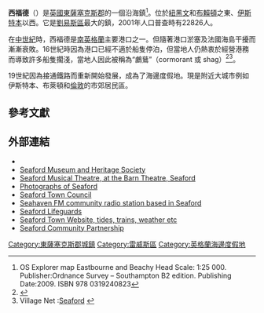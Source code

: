 {{about|英國東薩塞克斯郡的西福德|其他名為西福德的地區|錫福德 (消歧義)}}
{{Infobox UK place
 | official_name=Seaford
 | country=英格蘭
 | region=東南英格蘭
 | static_image=[[File:Seaford_Cliff_&_Beach_East_Sussex,_viewed_from_Seaford_Head_(May_2006).jpg|240px]]
 | static_image_caption= 西福德灣
 | area_footnotes=<ref name=ESiF>{{cite web |url=http://www.eastsussexinfigures.org.uk/webview/ |title=East Sussex in Figures |accessdate=2008-04-26 |publisher=East Sussex County Council |archive-date=2012-12-13 |archive-url=https://www.webcitation.org/6Ct6zzJpq?url=http://www.eastsussexinfigures.org.uk/webview/welcome.html |dead-url=no }}</ref>
 | area_total_km2 =17.2
| population = 22,826
| population_ref = （2001年）<ref name=ESiF />
  | population_density= {{convert|3480|/sqmi|/km2|abbr=on}}
 | os_grid_reference=TV482990
 | latitude=50.77
 | longitude=0.10
 | post_town=SEAFORD
 | postcode_area=BN
 | postcode_district=BN25
 | dial_code=01323
 | constituency_westminster=[[劉易斯_(英國國會選區)|劉易斯]]
 | london_distance={{convert|67|mi}} [[連續羅經讀數|N]]
 | shire_district=[[劉易斯區|劉易斯區]]
 | shire_county=[[東薩塞克斯郡|東薩塞克斯郡]]
 | website=[http://www.seafordtowncouncil.gov.uk/ Seaford Town Council]
 }}
'''西福德'''（{{lang-en|Seaford}}）是[[英國|英國]][[東薩塞克斯郡|東薩塞克斯郡]]的一個沿海鎮<ref name=EX123>OS Explorer map Eastbourne and Beachy Head Scale: 1:25 000. Publisher:Ordnance Survey – Southampton B2 edition. Publishing Date:2009. ISBN 978 0319240823</ref>。位於[[紐黑文_(東薩塞克斯郡)|紐黑文]]和[[布賴頓|布賴頓]]之東、[[伊斯特本|伊斯特本]]以西。它是[[劉易斯區|劉易斯區]]最大的鎮，2001年人口普查時有22826人。

在[[中世紀|中世紀]]時，西福德是[[南英格蘭|南英格蘭]]主要港口之一。但隨著港口淤塞及法國海島干擾而漸漸衰敗。16世紀時因為港口已經不適於船隻停泊，但當地人仍熱衷於經營港務而導致許多船隻擱淺，當地人因此被稱為“鸕鶿”（cormorant 或 shag）<ref>{{Cite web |url=http://www.lewes.gov.uk/environment/1836.asp |title=Lewes District Council website: History of Seaford |access-date=2014-06-01 |archive-date=2005-08-25 |archive-url=https://web.archive.org/web/20050825012237/http://www.lewes.gov.uk/environment/1836.asp |dead-url=no }}</ref><ref>Village Net :[http://www.villagenet.co.uk/sevensisters/villages/seaford.php Seaford] {{Wayback|url=http://www.villagenet.co.uk/sevensisters/villages/seaford.php |date=20070309115440 }}</ref>。

19世紀因為接通鐵路而重新開始發展，成為了海邊度假地。現是附近大城市例如伊斯特本、布萊頓和[[倫敦|倫敦]]的市郊居民區。

==參考文獻==
{{reflist}}

==外部連結==
* {{dmoz|Regional/Europe/United_Kingdom/England/East_Sussex/Seaford/}}
*[http://www.seafordmuseum.co.uk/ Seaford Museum and Heritage Society] {{Wayback|url=http://www.seafordmuseum.co.uk/ |date=20210505174751 }}
*[http://www.seafordmusicaltheatre.co.uk/ Seaford Musical Theatre, at the Barn Theatre, Seaford] {{Wayback|url=http://www.seafordmusicaltheatre.co.uk/ |date=20201030044255 }}
*[http://www.seafordonline.co.uk/gallery/c1.html Photographs of Seaford] {{Wayback|url=http://www.seafordonline.co.uk/gallery/c1.html |date=20160307181659 }}
*[http://www.seafordtowncouncil.gov.uk/ Seaford Town Council] {{Wayback|url=http://www.seafordtowncouncil.gov.uk/ |date=20051107214833 }}
*[http://www.seahavenfm.com/ Seahaven FM community radio station based in Seaford]{{Wayback|url=http://www.seahavenfm.com/ |date=20160810165045 }}
*[http://www.seafordlifeguards.org Seaford Lifeguards] {{Wayback|url=http://www.seafordlifeguards.org/ |date=20210225070248 }}
*[http://www.seafordtown.co.uk/ Seaford Town Website, tides, trains, weather etc] {{Wayback|url=http://www.seafordtown.co.uk/ |date=20210225220156 }}
*[https://web.archive.org/web/20140516193547/http://seafordpartners.co.uk/ Seaford Community Partnership]

[[Category:東薩塞克斯郡城鎮|Category:東薩塞克斯郡城鎮]]
[[Category:雷威斯區|Category:雷威斯區]]
[[Category:英格蘭海邊度假地|Category:英格蘭海邊度假地]]